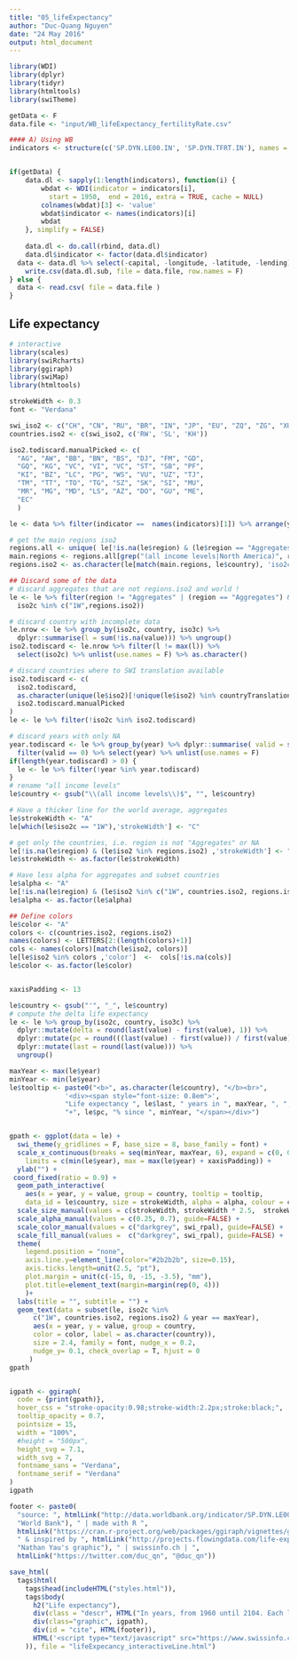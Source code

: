 ```yaml
---
title: "05_lifeExpectancy"
author: "Duc-Quang Nguyen"
date: "24 May 2016"
output: html_document
---
```


```r
library(WDI)
library(dplyr)
library(tidyr)
library(htmltools)
library(swiTheme)

getData <- F
data.file <- "input/WB_lifeExpectancy_fertilityRate.csv"
```

```r
#### A) Using WB
indicators <- structure(c('SP.DYN.LE00.IN', 'SP.DYN.TFRT.IN'), names = c('lifeExpectancy', 'fertilityRate'))


if(getData) {
	data.dl <- sapply(1:length(indicators), function(i) {
		wbdat <- WDI(indicator = indicators[i],
		  start = 1950,  end = 2016, extra = TRUE, cache = NULL)
		colnames(wbdat)[3] <- 'value'
		wbdat$indicator <- names(indicators)[i]
		wbdat
	}, simplify = FALSE)
	
	data.dl <- do.call(rbind, data.dl)
	data.dl$indicator <- factor(data.dl$indicator)
  data <- data.dl %>% select(-capital, -longitude, -latitude, -lending)
	write.csv(data.dl.sub, file = data.file, row.names = F)
} else {
  data <- read.csv( file = data.file )
}
```

## Life expectancy

```r
# interactive 
library(scales)
library(swiRcharts)
library(ggiraph)
library(swiMap)
library(htmltools)

strokeWidth <- 0.3
font <- "Verdana"

swi_iso2 <- c("CH", "CN", "RU", "BR", "IN", "JP", "EU", "ZQ", "ZG", "XU", "Z4")
countries.iso2 <- c(swi_iso2, c('RW', 'SL', 'KH'))

iso2.todiscard.manualPicked <- c(
  "AG", "AW", "BB", "BN", "BS", "DJ", "FM", "GD", 
  "GQ", "KG", "VC", "VI", "VC", "ST", "SB", "PF", 
  "KI", "BZ", "LC", "PG", "WS", "VU", "UZ", "TJ", 
  "TM", "TT", "TO", "TG", "SZ", "SK", "SI", "MU",
  "MR", "MG", "MD", "LS", "AZ", "DO", "GU", "ME",
  "EC"
  )

le <- data %>% filter(indicator ==  names(indicators)[1]) %>% arrange(year)

# get the main regions iso2
regions.all <- unique( le[!is.na(le$region) & (le$region == "Aggregates") ,"country"])
main.regions <- regions.all[grep("(all income levels|North America)", regions.all)]
regions.iso2 <- as.character(le[match(main.regions, le$country), 'iso2c'])

## Discard some of the data
# discard aggregates that are not regions.iso2 and world !
le <- le %>% filter(region != "Aggregates" | (region == "Aggregates") &
  iso2c %in% c("1W",regions.iso2))

# discard country with incomplete data
le.nrow <- le %>% group_by(iso2c, country, iso3c) %>% 
  dplyr::summarise(l = sum(!is.na(value))) %>% ungroup()
iso2.todiscard <- le.nrow %>% filter(l != max(l)) %>% 
  select(iso2c) %>% unlist(use.names = F) %>% as.character()

# discard countries where to SWI translation available
iso2.todiscard <- c(
  iso2.todiscard, 
  as.character(unique(le$iso2)[!unique(le$iso2) %in% countryTranslations[,"iso2"]]),
  iso2.todiscard.manualPicked 
)
le <- le %>% filter(!iso2c %in% iso2.todiscard)

# discard years with only NA
year.todiscard <- le %>% group_by(year) %>% dplyr::summarise( valid = sum(!is.na(value))) %>% ungroup() %>%
  filter(valid == 0) %>% select(year) %>% unlist(use.names = F)
if(length(year.todiscard) > 0) {
  le <- le %>% filter(!year %in% year.todiscard)
}
# rename "all income levels"
le$country <- gsub("\\(all income levels\\)$", "", le$country)

# Have a thicker line for the world average, aggregates
le$strokeWidth <- "A"
le[which(le$iso2c == "1W"),'strokeWidth'] <- "C"

# get only the countries, i.e. region is not "Aggregates" or NA
le[!is.na(le$region) & (le$iso2 %in% regions.iso2) ,'strokeWidth'] <- "B"
le$strokeWidth <- as.factor(le$strokeWidth)

# Have less alpha for aggregates and subset countries
le$alpha <- "A"
le[!is.na(le$region) & (le$iso2 %in% c("1W", countries.iso2, regions.iso2)) ,'alpha'] <- "B"
le$alpha <- as.factor(le$alpha)

## Define colors
le$color <- "A"
colors <- c(countries.iso2, regions.iso2)
names(colors) <- LETTERS[2:(length(colors)+1)]
cols <- names(colors)[match(le$iso2, colors)]
le[le$iso2 %in% colors ,'color']  <-  cols[!is.na(cols)]
le$color <- as.factor(le$color)


xaxisPadding <- 13

le$country <- gsub("'", "_", le$country)
# compute the delta life expectancy
le <- le %>% group_by(iso2c, country, iso3c) %>% 
  dplyr::mutate(delta = round(last(value) - first(value), 1)) %>%
  dplyr::mutate(pc = round(((last(value) - first(value)) / first(value)) * 100)) %>% 
  dplyr::mutate(last = round(last(value))) %>% 
  ungroup()

maxYear <- max(le$year)
minYear <- min(le$year)
le$tooltip <- paste0("<b>", as.character(le$country), "</b><br>",
              '<div><span style="font-size: 0.8em">',
              "Life expectancy ", le$last, " years in ", maxYear, ", ",
              "+", le$pc, "% since ", minYear, "</span></div>")


gpath <- ggplot(data = le) +  
  swi_theme(y_gridlines = F, base_size = 8, base_family = font) + 
  scale_x_continuous(breaks = seq(minYear, maxYear, 6), expand = c(0, 0), name = "",
    limits = c(min(le$year), max = max(le$year) + xaxisPadding)) +
  ylab("") + 
 coord_fixed(ratio = 0.9) + 
  geom_path_interactive(
    aes(x = year, y = value, group = country, tooltip = tooltip, 
    data_id = le$country, size = strokeWidth, alpha = alpha, colour = color)) + 
  scale_size_manual(values = c(strokeWidth, strokeWidth * 2.5,  strokeWidth * 6), guide=FALSE) +
  scale_alpha_manual(values = c(0.25, 0.7), guide=FALSE) +
  scale_color_manual(values = c("darkgrey", swi_rpal), guide=FALSE) +
  scale_fill_manual(values =  c("darkgrey", swi_rpal), guide=FALSE) +
  theme(
    legend.position = "none", 
    axis.line.y=element_line(color="#2b2b2b", size=0.15),
    axis.ticks.length=unit(2.5, "pt"),
    plot.margin = unit(c(-15, 0, -15, -3.5), "mm"),
    plot.title=element_text(margin=margin(rep(0, 4)))
    )+
  labs(title = "", subtitle = "") +
  geom_text(data = subset(le, iso2c %in% 
      c("1W", countries.iso2, regions.iso2) & year == maxYear),
      aes(x = year, y = value, group = country, 
      color = color, label = as.character(country)),
      size = 2.4, family = font, nudge_x = 0.2, 
      nudge_y= 0.1, check_overlap = T, hjust = 0
	 )
gpath


igpath <- ggiraph(
  code = {print(gpath)},
  hover_css = "stroke-opacity:0.98;stroke-width:2.2px;stroke:black;",
  tooltip_opacity = 0.7,
  pointsize = 15,
  width = "100%",
  #height = "500px",
  height_svg = 7.1,
  width_svg = 7,
  fontname_sans = "Verdana",
  fontname_serif = "Verdana"
)
igpath

footer <- paste0(
  "source: ", htmlLink("http://data.worldbank.org/indicator/SP.DYN.LE00.IN", 
  "World Bank"), " | made with R ", 
  htmlLink("https://cran.r-project.org/web/packages/ggiraph/vignettes/ggiraph.html", "ggiraph"), 
  " & inspired by ", htmlLink("http://projects.flowingdata.com/life-expectancy/", 
  "Nathan Yau's graphic"), " | swissinfo.ch | ", 
  htmlLink("https://twitter.com/duc_qn", "@duc_qn"))

save_html(
  tags$html(
    tags$head(includeHTML("styles.html")),
    tags$body(    
      h2("Life expectancy"),
      div(class = "descr", HTML("In years, from 1960 until 2104. Each line is for a country or a region. Hover over a line to highlight a country.<br>Life expectancy at birth indicates the number of years a newborn infant would live if prevailing patterns of mortality at the time of its birth were to stay the same throughout its life.")),
      div(class="graphic", igpath),
      div(id = "cite", HTML(footer)),
      HTML('<script type="text/javascript" src="https://www.swissinfo.ch/static/Themes/basic/js/vendor/iframeResizer.contentWindow.3.5.3.min.js"></script>')  
    )), file = "lifeExpecancy_interactiveLine.html")  

```


